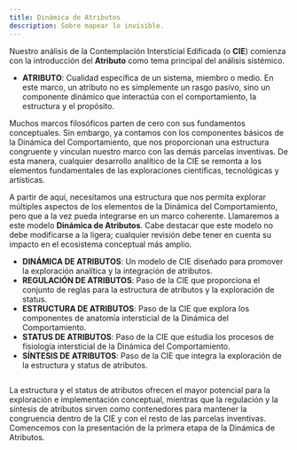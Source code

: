 ```yaml
---
title: Dinámica de Atributos
description: Sobre mapear lo invisible.
---
```


Nuestro análisis de la Contemplación Intersticial Edificada (o **CIE**) comienza con la introducción del **Atributo** como tema principal del análisis sistémico.

- **ATRIBUTO**: Cualidad específica de un sistema, miembro o medio. En este marco, un atributo no es simplemente un rasgo pasivo, sino un componente dinámico que interactúa con el comportamiento, la estructura y el propósito.

Muchos marcos filosóficos parten de cero con sus fundamentos conceptuales. Sin embargo, ya contamos con los componentes básicos de la Dinámica del Comportamiento, que nos proporcionan una estructura congruente y vinculan nuestro marco con las demás parcelas inventivas. De esta manera, cualquier desarrollo analítico de la CIE se remonta a los elementos fundamentales de las exploraciones científicas, tecnológicas y artísticas.

A partir de aquí, necesitamos una estructura que nos permita explorar múltiples aspectos de los elementos de la Dinámica del Comportamiento, pero que a la vez pueda integrarse en un marco coherente. Llamaremos a este modelo **Dinámica de Atributos**. Cabe destacar que este modelo no debe modificarse a la ligera; cualquier revisión debe tener en cuenta su impacto en el ecosistema conceptual más amplio. 

- **DINÁMICA DE ATRIBUTOS**: Un modelo de CIE diseñado para promover la exploración analítica y la integración de atributos.
- **REGULACIÓN DE ATRIBUTOS**: Paso de la CIE que proporciona el conjunto de reglas para la estructura de atributos y la exploración de status.
- **ESTRUCTURA DE ATRIBUTOS**: Paso de la CIE que explora los componentes de anatomía intersticial de la Dinámica del Comportamiento.
- **STATUS DE ATRIBUTOS**: Paso de la CIE que estudia los procesos de fisiología intersticial de la Dinámica del Comportamiento.
- **SÍNTESIS DE ATRIBUTOS**: Paso de la CIE que integra la exploración de la estructura y status de atributos.

<Image
  src="/images/dinamica-de-atributos.svg"
  alt=""
  width={300}
  height={89}
  className="w-full"
/>

La estructura y el status de atributos ofrecen el mayor potencial para la exploración e implementación conceptual, mientras que la regulación y la síntesis de atributos sirven como contenedores para mantener la congruencia dentro de la CIE y con el resto de las parcelas inventivas. Comencemos con la presentación de la primera etapa de la Dinámica de Atributos.
